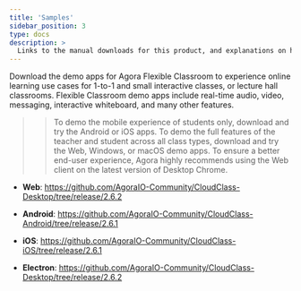 ```yaml
---
title: 'Samples'
sidebar_position: 3
type: docs
description: >
  Links to the manual downloads for this product, and explanations on how to install them.
---
```



Download the demo apps for Agora Flexible Classroom to experience online learning use cases for 1-to-1 and small interactive classes, or lecture hall classrooms. Flexible Classroom demo apps include real-time audio, video, messaging, interactive whiteboard, and many other features.
>> To demo the mobile experience of students only, download and try the Android or iOS apps.
>> To demo the full features of the teacher and student across all class types, download and try the Web, Windows, or macOS demo apps. To ensure a better end-user experience, Agora highly recommends using the Web client on the latest version of Desktop Chrome.

<PlatformWrapper platform="web">

* **Web**: https://github.com/AgoraIO-Community/CloudClass-Desktop/tree/release/2.6.2

</PlatformWrapper>

<PlatformWrapper platform="android">

* **Android**: https://github.com/AgoraIO-Community/CloudClass-Android/tree/release/2.6.1

</PlatformWrapper>

<PlatformWrapper platform="ios">

* **iOS**: https://github.com/AgoraIO-Community/CloudClass-iOS/tree/release/2.6.1

</PlatformWrapper>

<PlatformWrapper platform="electron">

* **Electron**: https://github.com/AgoraIO-Community/CloudClass-Desktop/tree/release/2.6.2

</PlatformWrapper>

<PlatformWrapper platform="macos">



</PlatformWrapper>
<PlatformWrapper platform="unity">



</PlatformWrapper>



<PlatformWrapper platform="flutter">


</PlatformWrapper>

<PlatformWrapper platform="windows">



</PlatformWrapper>



